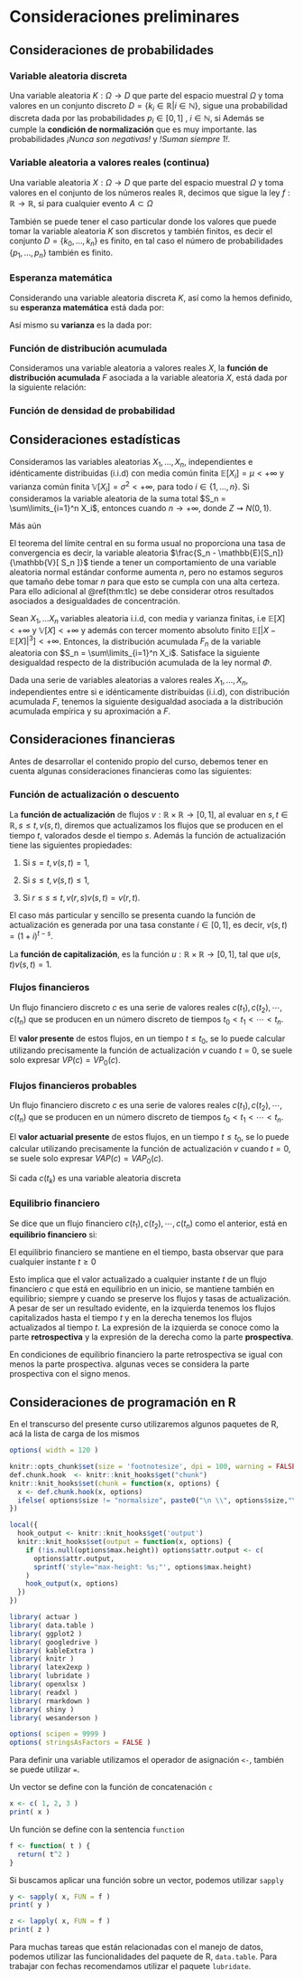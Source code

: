 <!------------------------------------------------------------------------------------------------->
# Consideraciones preliminares
  
<!------------------------------------------------------------------------------------------------->
## Consideraciones de probabilidades

<!------------------------------------------------------------------------------------------------->
### Variable aleatoria discreta
Una variable aleatoria $K: \Omega \longrightarrow D$ que parte del espacio muestral $\Omega$ y toma 
valores en un conjunto discreto $D = \left\{k_i \in \mathbb{R} | i \in \mathbb{N} \right\}$, sigue 
una probabilidad discreta dada por las probabilidades $p_i \in [0,1]$ , $i \in \mathbb{N}$, si
\begin{equation}
P\left( K = k_i \right) = p_i,\qquad \forall i \in \mathbb{N}
\end{equation}
Además se cumple la **condición de normalización** que es muy importante.
\begin{equation}
\sum\limits_{i = 0}^{\infty} p_i = 1
\end{equation}
las probabilidades *¡Nunca son negativas!* y *!Suman siempre 1!*.

<!------------------------------------------------------------------------------------------------->
### Variable aleatoria a valores reales (continua)
Una variable aleatoria $X: \Omega \longrightarrow D$ que parte del espacio muestral $\Omega$ y toma 
valores en el conjunto de los números reales  $\mathbb{R}$, decimos que sigue la ley 
$f : \mathbb{R} \longrightarrow \mathbb{R}$, si para cualquier evento $A \subset \Omega$

También se puede tener el caso particular donde los valores que puede tomar la variable aleatoria 
$K$ son discretos y también finitos, es decir el conjunto $D = \{k_0,\ldots,k_n\}$ es finito, en 
tal caso el número de probabilidades $\{p_1,\ldots,p_n\}$ también es finito.

<!------------------------------------------------------------------------------------------------->
### Esperanza matemática
Considerando una variable aleatoria discreta $K$, así como la hemos definido, su **esperanza 
matemática** está dada por:
\begin{equation}
\mathbb{E}[ K ] 
= \sum\limits_{i=0}^{\infty} k_i P\left( K = k_i \right)
= \sum\limits_{i=0}^{\infty} k_i p_i
\end{equation}

Así mismo su **varianza** es la dada por:
\begin{equation}
\mathbb{V}[ K ] 
= \mathbb{E}\left[ \left( K - \mathbb{E}[ K ] \right)^2 \right]
= \sum\limits_{i=0}^{\infty} \left( k_i  - \mathbb{E}[ K ] \right)^2 p_i
= \mathbb{E}\left[ K^2 \right] - \mathbb{E}\left[ K \right]^2
\end{equation}

<!------------------------------------------------------------------------------------------------->
### Función de distribución acumulada
Consideramos una variable aleatoria a valores reales $X$, la **función de distribución acumulada**
$F$ asociada a la variable aleatoria $X$, está dada por la siguiente relación:
\begin{equation}
F( x ) = P( X \leq x )
\end{equation}

<!------------------------------------------------------------------------------------------------->
### Función de densidad de probabilidad
\begin{equation}
P( a \leq X \leq b ) = F( b ) - F( a ) = \int\limits_a^b f( x )\ dx
\end{equation}

\begin{equation}
F( x ) = \int\limits_{-\infty}^x f( x )\ dx
\end{equation}

<!------------------------------------------------------------------------------------------------->
## Consideraciones estadísticas

::: {.theorem #tlc name="Teorema del límite central"}
Consideramos las variables aleatorias $X_1,\ldots,X_n$, independientes e idénticamente distribuidas 
(i.i.d) con media común finita $\mathbb{E}[X_i] = \mu < +\infty$ y varianza común finita
$\mathbb{V}[ X_i ] = \sigma^2 < +\infty$, para todo $i \in \{1, \ldots, n \}$. Si consideramos la
variable aleatoria de la suma total $S_n = \sum\limits_{i=1}^n X_i$, entonces
\begin{equation}
\frac{S_n - \mathbb{E}[S_n]}{\mathbb{V}[ S_n ]} \overset{d}{\longrightarrow} Z
\end{equation}
cuando $n \rightarrow +\infty$, donde $Z \rightsquigarrow N( 0, 1 )$. 

Más aún
\begin{equation}
\underset{n \rightarrow +\infty}{\lim} \mathbf{P}\left( \frac{S_n 
- \mathbb{E}[S_n]}{\mathbb{V}[ S_n ]} \leq z \right)
= \Phi( z )
\end{equation}
:::

El teorema del límite central en su forma usual no proporciona una tasa de convergencia es decir,
la variable aleatoria $\frac{S_n - \mathbb{E}[S_n]}{\mathbb{V}[ S_n ]}$ tiende a tener un 
comportamiento de una variable aleatoria normal estándar conforme aumenta $n$, pero no estamos 
seguros que tamaño debe tomar $n$ para que esto se cumpla con una alta certeza. Para ello adicional
al \@ref(thm:tlc) se debe considerar otros resultados asociados a desigualdades de concentración.

::: {.theorem #bein  name="Desigualdad de Berry-Esséen"}
Sean $X_1, \ldots X_n$ variables aleatoria i.i.d, con media y varianza finitas, i.e 
$\mathbb{E}[X] < +\infty$ y $\mathbb{V}[X] < +\infty$ y además con tercer momento absoluto finito
$\mathbb{E}\left[\left|X - \mathbb{E}[X]\right|^3\right] < +\infty$. Entonces, la distribución 
acumulada $F_n$ de la variable aleatoria
\begin{equation}
U_n = \frac{S_n - \mathbb{E}[ S_n ]}{\mathbb{V}[ S_n ]}
\end{equation}
con $S_n = \sum\limits_{i=1}^n X_i$. Satisface la siguiente desigualdad respecto de la distribución 
acumulada de la ley normal $\Phi$.
\begin{equation}
\underset{u}{\sup}\left| F_n( u ) - \Phi( u ) \right| \leq \frac{A}{\sqrt{n}} 
\frac{\mathbb{E}\left[\left|X - \mathbb{E}[X]\right|^3\right]}{\sqrt{\mathbb{V}[X]}^3}
\end{equation}
:::

::: {.theorem #tlc name="Desigualdad Dvoretzky–Kiefer–Wolfowitz"}
Dada una serie de variables aleatorias a valores reales $X_1, \ldots, X_n$, independientes
entre si e idénticamente distribuidas (i.i.d), con distribución acumulada $F$, tenemos la siguiente
desigualdad asociada a la distribución acumulada empírica 
\begin{equation}
F_n( x ) = \frac{1}{n}\sum\limits_{i=1}^n \mathbf{1}_{(-\infty,x]}( X_i )
\end{equation}
y su aproximación a $F$.
\begin{equation}
P\left( \underset{x \in \mathbb{R}}{\sup} \left| F_n( x ) - F( x ) \right| > \varepsilon \right) 
\leq 2 e^{-2n \varepsilon^2 }\qquad \forall \varepsilon > 0
\end{equation}
:::

<!------------------------------------------------------------------------------------------------->
## Consideraciones financieras
Antes de desarrollar el contenido propio del curso, debemos tener en cuenta algunas consideraciones
financieras como las siguientes:

<!------------------------------------------------------------------------------------------------->
### Función de actualización o descuento
La **función de actualización** de flujos $v: \mathbb{R} \times \mathbb{R} \longrightarrow [0,1]$, al
evaluar en $s, t \in \mathbb{R}, s\leq t, v(s,t)$, diremos que actualizamos los flujos que se 
producen en el tiempo $t$, valorados desde el tiempo $s$. Además la función de actualización tiene
las siguientes propiedades:
  
1. Si $s = t, v(s,t) = 1$,
  
2. Si $s \leq t, v(s,t) \leq 1$,
  
3. Si $r \leq s \leq t, v( r, s ) v( s, t ) = v( r, t )$.

El caso más particular y sencillo se presenta cuando la función de actualización es generada
por una tasa constante $i \in [0,1]$, es decir, $v(s,t) = ( 1 + i )^{t-s}$.

La **función de capitalización**, es la función $u: \mathbb{R} \times \mathbb{R} \longrightarrow [0,1]$,
tal que $u( s, t ) v( s, t ) = 1$.

<!------------------------------------------------------------------------------------------------->
### Flujos financieros
Un flujo financiero discreto $c$ es una serie de valores reales $c(t_1), c(t_2), \cdots, c(t_n)$ 
que se producen en un número discreto de tiempos $t_0 < t_1 < \cdots < t_n$. 

El **valor presente** de estos flujos, en un tiempo $t \leq t_0$, se lo puede calcular utilizando 
precisamente la función de actualización $v$
\begin{equation}
VP_t( c ) = \sum\limits_{k = 1}^n v( t, t_k )  c( t_k )
\end{equation}
cuando $t=0$, se suele solo expresar $VP( c ) = VP_0( c )$.

<!------------------------------------------------------------------------------------------------->
### Flujos financieros probables
Un flujo financiero discreto $c$ es una serie de valores reales $c(t_1), c(t_2), \cdots, c(t_n)$ 
que se producen en un número discreto de tiempos $t_0 < t_1 < \cdots < t_n$. 

El **valor actuarial presente** de estos flujos, en un tiempo $t \leq t_0$, se lo puede calcular 
utilizando precisamente la función de actualización $v$
\begin{equation}
VAP_t( c ) = \mathbb{E}\left[ \sum\limits_{k = 1}^n v( t, t_k )  c( t_k ) \right]
= \sum\limits_{k = 1}^n v( t, t_k ) \mathbb{E}\left[ c( t_k ) \right]
\end{equation}
cuando $t=0$, se suele solo expresar $VAP( c ) = VAP_0( c )$.

Si cada $c(t_k)$ es una variable aleatoria discreta
\begin{equation}
VAP_t( c ) = \sum\limits_{k = 1}^n v( t, t_k ) \mathbb{E}\left[ c( t_k ) \right]
= \sum\limits_{k = 1}^n \sum\limits_{i=1}^{\infty} v( t, t_k ) c_i( t_k ) p_i( t_k )
\end{equation}

<!------------------------------------------------------------------------------------------------->
### Equilibrio financiero
Se dice que un flujo financiero $c(t_1), c(t_2), \cdots, c(t_n)$ como el anterior, está en 
**equilibrio financiero** si:
\begin{equation}
VP_0( c ) = \sum\limits_{k=0}^{n} v( 0, t_k ) c( t_k ) =  0
\end{equation}

El equilibrio financiero se mantiene en el tiempo, basta observar que para cualquier instante 
$t \geq 0$
\begin{eqnarray*}
0 & = & u( 0, t ) VP_0( c ) \\
& = & u( 0, t ) \sum\limits_{k=0}^{n} v( 0, t_k ) c( t_k ) \\
& = & \sum\limits_{t_k \leq t} u( 0, t ) v( 0, t_k ) c( t_k ) 
+ \sum\limits_{t_k > t} u( 0, t ) v( 0, t_k ) c( t_k ) \\
& = & \sum\limits_{t_k \leq t} u( 0, t_k ) u( t_k, t ) v( 0, t_k ) c( t_k ) 
+ \sum\limits_{t_k > t} u( 0, t ) v( 0, t ) v( t, t_k ) c( t_k ) \\
& = & \sum\limits_{t_k \leq t} u( t_k, t ) c( t_k ) 
+ \sum\limits_{t_k > t} v( t, t_k ) c( t_k ) \\
\end{eqnarray*}

Esto implica que el valor actualizado a cualquier instante $t$ de un flujo financiero $c$ que 
está en equilibrio en un inicio, se mantiene también en equilibrio; siempre y cuando se preserve
los flujos y tasas de actualización. A pesar de ser un resultado evidente, en la izquierda tenemos 
los  flujos capitalizados hasta el tiempo $t$ y en la derecha tenemos los flujos actualizados al 
tiempo $t$. La expresión de la izquierda se conoce como la parte **retrospectiva** y la expresión de 
la derecha como la parte **prospectiva**.

En condiciones de equilibrio financiero la parte retrospectiva se igual con menos la parte 
prospectiva.
\begin{equation}
\sum\limits_{t_k \leq t} u( t_k, t ) c( t_k ) = 
-\sum\limits_{t_k > t} v( t, t_k ) c( t_k )
\end{equation}
algunas veces se considera la parte prospectiva con el signo menos.

<!------------------------------------------------------------------------------------------------->
## Consideraciones de programación en R
En el transcurso del presente curso utilizaremos algunos paquetes de R, acá la lista de carga de los
mismos
```r
options( width = 120 )

knitr::opts_chunk$set(size = 'footnotesize', dpi = 100, warning = FALSE, echo = TRUE, class.source = "numberLines lineAnchors")
def.chunk.hook  <- knitr::knit_hooks$get("chunk")
knitr::knit_hooks$set(chunk = function(x, options) {
  x <- def.chunk.hook(x, options)
  ifelse( options$size != "normalsize", paste0("\n \\", options$size,"\n\n", x, "\n\n \\normalsize"), x)
})

local({
  hook_output <- knitr::knit_hooks$get('output')
  knitr::knit_hooks$set(output = function(x, options) {
    if (!is.null(options$max.height)) options$attr.output <- c(
      options$attr.output,
      sprintf('style="max-height: %s;"', options$max.height)
    )
    hook_output(x, options)
  })
})
```

```r
library( actuar )
library( data.table )
library( ggplot2 )
library( googledrive )
library( kableExtra )
library( knitr )
library( latex2exp )
library( lubridate )
library( openxlsx )
library( readxl )
library( rmarkdown )
library( shiny )
library( wesanderson )

options( scipen = 9999 )
options( stringsAsFactors = FALSE )
```

Para definir una variable utilizamos el operador de asignación `<-`, también se puede utilizar `=`.

Un vector se define con la función de concatenación `c`
```r
x <- c( 1, 2, 3 )
print( x )
```

Un función se define con la sentencia `function`
```r
f <- function( t ) {
  return( t^2 )
}
```

Si buscamos aplicar una función sobre un vector, podemos utilizar `sapply`
```r
y <- sapply( x, FUN = f )
print( y )
```

```r
z <- lapply( x, FUN = f )
print( z )
```

Para muchas tareas que están relacionadas con el manejo de datos, podemos utilizar las 
funcionalidades del paquete de R, `data.table`. Para trabajar con fechas recomendamos utilizar
el paquete `lubridate`.
